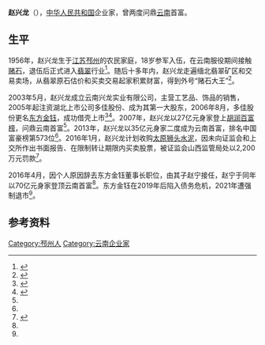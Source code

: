 '''赵兴龙'''（{{bd|1956年|||}}），[[中华人民共和国|中华人民共和国]]企业家，曾两度问鼎[[云南|云南]]首富。

==生平==

1956年，赵兴龙生于[[江苏|江苏]][[邳州市|邳州]]的农民家庭，18岁参军入伍，在云南服役期间接触[[赌石|赌石]]，退伍后正式进入[[翡翠|翡翠]]行业<ref>{{cite news |author= |title=负债58亿 云南前首富“翡翠世家”两房地产项目被拍卖 |url=https://m.kunming.cn/news/c/2019-11-28/12773530.shtml#/ |newspaper=开屏新闻 |date=2019-11-28 |access-date=2021-03-21 }}</ref>。随后十多年内，赵兴龙走遍缅北翡翠矿区和交易卖场，从翡翠原石估价和买卖交易起家积累财富，得到外号“赌石大王”<ref>{{cite news |author1=白兆鹏 |author2=李伟铭 |title=云南首富赵兴龙：成也翡翠 败也翡翠 |url=https://finance.sina.com.cn/chanjing/gsnews/2019-09-02/doc-iicezueu2733447.shtml |newspaper=[[红星新闻|红星新闻]] |date=2019-09-02 |access-date=2020-07-23 |archive-date=2021-04-09 |archive-url=https://web.archive.org/web/20210409153343/https://finance.sina.com.cn/chanjing/gsnews/2019-09-02/doc-iicezueu2733447.shtml |dead-url=no }}</ref>。

2003年5月，赵兴龙成立云南兴龙实业有限公司，主营工艺品、饰品的销售，2005年起注资湖北上市公司多佳股份、成为其第一大股东，2006年8月，多佳股份更名[[东方金钰|东方金钰]]，成功借壳上市<ref name="丁洁">{{cite news |author=丁洁 |title=300亿市值全部蒸发！翡翠“赌王”困在一堆石头里…… |url=http://www.wshang.com/articledetail/266294 |newspaper=天下网商 |date=2021-03-13 |access-date=2021-03-21 }}</ref><ref name="郭净净">{{cite news |author=郭净净 |title=300亿市值灰飞烟灭，徐翔重仓的“翡翠第一股”告别A股，律师：投资者可索赔 |url=https://www.jiemian.com/article/5821739.html |newspaper=界面新闻 |date=2021-03-18 |access-date=2021-03-21 |archive-date=2021-03-20 |archive-url=https://web.archive.org/web/20210320011726/https://www.jiemian.com/article/5821739.html |dead-url=no }}</ref>。2007年，赵兴龙以27亿元身家登上[[胡润百富榜|胡润百富榜]]，问鼎云南首富<ref name="丁洁"/>。2013年，赵兴龙以35亿元身家二度成为云南首富，排名中国富豪榜第573位<ref name="丁洁"/>。2016年1月，赵兴龙计划收购[[太原狮头水泥|太原狮头水泥]]，因未向证监会和上交所作出书面报告、在限制转让期限内买卖股票，被证监会山西监管局处以2,200万元罚款<ref name="张妍頔">{{cite news |author=张妍頔 |title=东方金钰疯狂的石头剧终 财务造假多年 父子董事长接连被罚 |url=https://www.bjnews.com.cn/detail/160024999215750.html |newspaper=新京报 |date=2020-09-16 |access-date=2021-03-21 }}</ref>。

2016年4月，因个人原因辞去东方金钰董事长职位，由其子赵宁接任，赵宁于同年以70亿元身家登顶云南首富<ref name="丁洁"/>。东方金钰在2019年后陷入债务危机，2021年遭强制退市<ref name="郭净净"/>。

==参考资料==
{{reflist}}

[[Category:邳州人|Category:邳州人]]
[[Category:云南企业家|Category:云南企业家]]